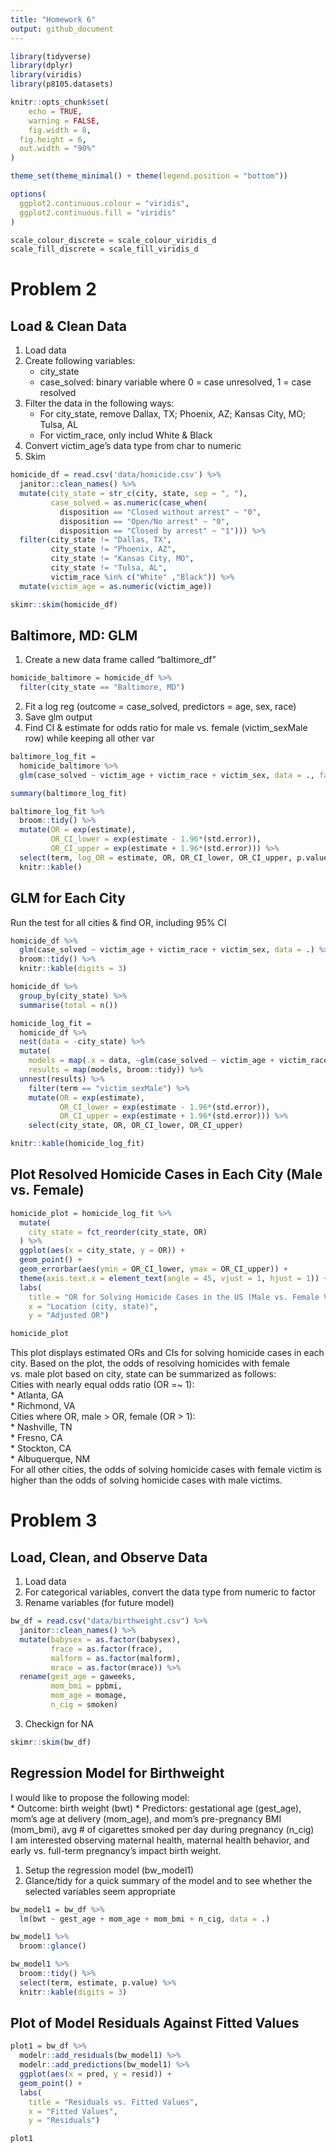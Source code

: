 ```yaml
---
title: "Homework 6"
output: github_document
---
```


```r
library(tidyverse)
library(dplyr)
library(viridis)
library(p8105.datasets)

knitr::opts_chunk$set(
	echo = TRUE,
	warning = FALSE,
	fig.width = 8, 
  fig.height = 6,
  out.width = "90%"
)

theme_set(theme_minimal() + theme(legend.position = "bottom"))

options(
  ggplot2.continuous.colour = "viridis",
  ggplot2.continuous.fill = "viridis"
)

scale_colour_discrete = scale_colour_viridis_d
scale_fill_discrete = scale_fill_viridis_d
```

# Problem 2

## Load & Clean Data

1. Load data
2. Create following variables:
   * city_state
   * case_solved: binary variable where 0 = case unresolved, 1 = case resolved
3. Filter the data in the following ways:
   * For city_state, remove Dallax, TX; Phoenix, AZ; Kansas City, MO; Tulsa, AL
   * For victim_race, only includ White & Black
5. Convert victim_age's data type from char to numeric
6. Skim
```r
homicide_df = read.csv('data/homicide.csv') %>% 
  janitor::clean_names() %>% 
  mutate(city_state = str_c(city, state, sep = ", "),
         case_solved = as.numeric(case_when(
           disposition == "Closed without arrest" ~ "0",
           disposition == "Open/No arrest" ~ "0",
           disposition == "Closed by arrest" ~ "1"))) %>% 
  filter(city_state != "Dallas, TX", 
         city_state != "Phoenix, AZ", 
         city_state != "Kansas City, MO", 
         city_state != "Tulsa, AL", 
         victim_race %in% c("White" ,"Black")) %>% 
  mutate(victim_age = as.numeric(victim_age))
```

```r
skimr::skim(homicide_df)
```


## Baltimore, MD: GLM

1. Create a new data frame called "baltimore_df"
```r
homicide_baltimore = homicide_df %>% 
  filter(city_state == "Baltimore, MD")
```

2. Fit a log reg (outcome = case_solved, predictors = age, sex, race)
3. Save glm output
4. Find CI & estimate for odds ratio for male vs. female (victim_sexMale row) while keeping all other var
```r
baltimore_log_fit = 
  homicide_baltimore %>% 
  glm(case_solved ~ victim_age + victim_race + victim_sex, data = ., family = binomial()) 

summary(baltimore_log_fit)

baltimore_log_fit %>% 
  broom::tidy() %>% 
  mutate(OR = exp(estimate),
         OR_CI_lower = exp(estimate - 1.96*(std.error)),
         OR_CI_upper = exp(estimate + 1.96*(std.error))) %>% 
  select(term, log_OR = estimate, OR, OR_CI_lower, OR_CI_upper, p.value) %>% 
  knitr::kable()
```

## GLM for Each City

Run the test for all cities & find OR, including 95% CI
```r
homicide_df %>% 
  glm(case_solved ~ victim_age + victim_race + victim_sex, data = .) %>% 
  broom::tidy() %>% 
  knitr::kable(digits = 3)

homicide_df %>% 
  group_by(city_state) %>% 
  summarise(total = n())

homicide_log_fit =
  homicide_df %>% 
  nest(data = -city_state) %>% 
  mutate(
    models = map(.x = data, ~glm(case_solved ~ victim_age + victim_race + victim_sex, data = .x, family = binomial())),
    results = map(models, broom::tidy)) %>% 
  unnest(results) %>% 
    filter(term == "victim_sexMale") %>% 
    mutate(OR = exp(estimate),
           OR_CI_lower = exp(estimate - 1.96*(std.error)),
           OR_CI_upper = exp(estimate + 1.96*(std.error))) %>%
    select(city_state, OR, OR_CI_lower, OR_CI_upper)

knitr::kable(homicide_log_fit)
```

## Plot Resolved Homicide Cases in Each City (Male vs. Female)

```r
homicide_plot = homicide_log_fit %>% 
  mutate(
    city_state = fct_reorder(city_state, OR)
  ) %>% 
  ggplot(aes(x = city_state, y = OR)) +
  geom_point() +
  geom_errorbar(aes(ymin = OR_CI_lower, ymax = OR_CI_upper)) +
  theme(axis.text.x = element_text(angle = 45, vjust = 1, hjust = 1)) +
  labs(
    title = "OR for Solving Homicide Cases in the US (Male vs. Female Victims)",
    x = "Location (city, state)",
    y = "Adjusted OR")

homicide_plot
```

This plot displays estimated ORs and CIs for solving homicide cases in each city. Based on the plot, the odds of resolving homicides with female vs. male plot based on city, state can be summarized as follows:  
Cities with nearly equal odds ratio (OR =~ 1):  
* Atlanta, GA  
* Richmond, VA  
Cities where OR, male > OR, female (OR > 1):  
* Nashville, TN  
* Fresno, CA  
* Stockton, CA  
* Albuquerque, NM  
For all other cities, the odds of solving homicide cases with female victim is higher than the odds of solving homicide cases with male victims.

# Problem 3

## Load, Clean, and Observe Data

1. Load data
2. For categorical variables, convert the data type from numeric to factor
3. Rename variables (for future model)
```r
bw_df = read.csv("data/birthweight.csv") %>% 
  janitor::clean_names() %>% 
  mutate(babysex = as.factor(babysex), 
         frace = as.factor(frace), 
         malform = as.factor(malform), 
         mrace = as.factor(mrace)) %>% 
  rename(gest_age = gaweeks,
         mom_bmi = ppbmi,
         mom_age = momage,
         n_cig = smoken)
```

3. Checkign for NA
```r
skimr::skim(bw_df)
```

## Regression Model for Birthweight

I would like to propose the following model:  
* Outcome: birth weight (bwt)
* Predictors: gestational age (gest_age), mom's age at delivery (mom_age), and mom's pre-pregnancy BMI (mom_bmi), avg # of cigarettes smoked per day during pregnancy (n_cig)  
I am interested observing maternal health, maternal health behavior, and early vs. full-term pregnancy's impact birth weight. 

1. Setup the regression model (bw_model1)
2. Glance/tidy for a quick summary of the model and to see whether the selected variables seem appropriate
```r
bw_model1 = bw_df %>% 
  lm(bwt ~ gest_age + mom_age + mom_bmi + n_cig, data = .)

bw_model1 %>% 
  broom::glance()

bw_model1 %>% 
  broom::tidy() %>% 
  select(term, estimate, p.value) %>% 
  knitr::kable(digits = 3)
```

## Plot of Model Residuals Against Fitted Values

```r
plot1 = bw_df %>% 
  modelr::add_residuals(bw_model1) %>% 
  modelr::add_predictions(bw_model1) %>% 
  ggplot(aes(x = pred, y = resid)) + 
  geom_point() +
  labs(
    title = "Residuals vs. Fitted Values",
    x = "Fitted Values",
    y = "Residuals")

plot1
```


